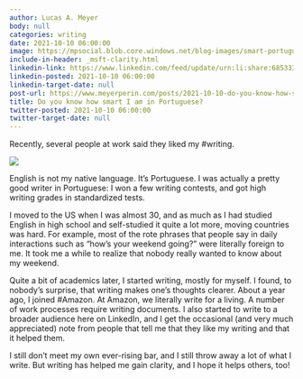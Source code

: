 ```yaml
---
author: Lucas A. Meyer
body: null
categories: writing
date: 2021-10-10 06:00:00
image: https://mpsocial.blob.core.windows.net/blog-images/smart-portuguese.jpg
include-in-header: _msft-clarity.html
linkedin-link: https://www.linkedin.com/feed/update/urn:li:share:6853333112810815488
linkedin-posted: 2021-10-10 06:00:00
linkedin-target-date: null
post-url: https://www.meyerperin.com/posts/2021-10-10-do-you-know-how-smart-i-am-in-portuguese.html
title: Do you know how smart I am in Portuguese?
twitter-posted: 2021-10-10 06:00:00
twitter-target-date: null
---
```


Recently, several people at work said they liked my #writing. 

![](https://mpsocial.blob.core.windows.net/blog-images/smart-portuguese.jpg)

English is not my native language. It's Portuguese. I was actually a pretty good writer in Portuguese: I won a few writing contests, and got high writing grades in standardized tests.

I moved to the US when I was almost 30, and as much as I had studied English in high school and self-studied it quite a lot more, moving countries was hard. For example, most of the rote phrases that people say in daily interactions such as "how's your weekend going?" were literally foreign to me. It took me a while to realize that nobody really wanted to know about my weekend.

Quite a bit of academics later, I started writing, mostly for myself. I found, to nobody's surprise, that writing makes one's thoughts clearer. About a year ago, I joined #Amazon. At Amazon, we literally write for a living. A number of work processes require writing documents. I also started to write to a broader audience here on LinkedIn, and I get the occasional (and very much appreciated) note from people that tell me that they like my writing and that it helped them.

I still don't meet my own ever-rising bar, and I still throw away a lot of what I write. But writing has helped me gain clarity, and I hope it helps others, too!

